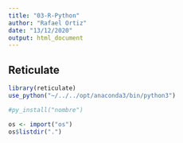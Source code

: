 ```yaml
---
title: "03-R-Python"
author: "Rafael Ortiz"
date: "13/12/2020"
output: html_document
---
```


## Reticulate
```r
library(reticulate)
use_python("~/../../opt/anaconda3/bin/python3")

#py_install("nombre")

os <- import("os")
os$listdir(".")
```

